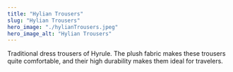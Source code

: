 ```yaml
---
title: "Hylian Trousers"
slug: "Hylian Trousers"
hero_image: "./hylianTrousers.jpeg"
hero_image_alt: "Hylian Trousers"
---
```


Traditional dress trousers of Hyrule. The plush fabric makes these trousers quite comfortable, and their high durability makes them ideal for travelers.